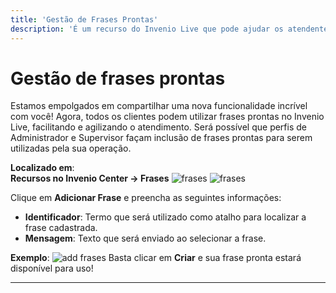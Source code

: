 ```yaml
---
title: 'Gestão de Frases Prontas'
description: 'É um recurso do Invenio Live que pode ajudar os atendentes a agilizar o envio de algumas mensagens que são padrão para o tipo de atendimento realizado..'
---
```


# Gestão de frases prontas

Estamos empolgados em compartilhar uma nova funcionalidade incrível com você! Agora, todos os clientes podem utilizar frases prontas no Invenio Live, facilitando e agilizando o atendimento. Será possível que perfis de Administrador e Supervisor façam inclusão de frases prontas para serem utilizadas pela sua operação.

**Localizado em**:  
**Recursos no Invenio Center → Frases**
![frases](https://robbublob.blob.core.windows.net/docs/menurecursos.png) 
![frases](https://robbublob.blob.core.windows.net/docs/frases1.png) 

Clique em **Adicionar Frase** e preencha as seguintes informações:

- **Identificador**: Termo que será utilizado como atalho para localizar a frase cadastrada.
- **Mensagem**: Texto que será enviado ao selecionar a frase.

**Exemplo**:
![add frases](https://robbublob.blob.core.windows.net/docs/changelog/addfrase.png) 
Basta clicar em **Criar** e sua frase pronta estará disponível para uso!

---

